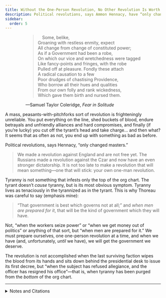 ```yaml
---
title: Without the One-Person Revolution, No Other Revolution Is Worth It
description: Political revolutions, says Ammon Hennacy, have “only changed masters.”
sidebar:
  order: 5
---
```


<div style="width: fit-content; margin-right: auto; margin-left: auto;">

>  Some, belike,\
> Groaning with restless enmity, expect\
> All change from change of constituted power;\
> As if a Government had been a robe,\
> On which our vice and wretchedness were tagged\
> Like fancy-points and fringes, with the robe\
> Pulled off at pleasure. Fondly these attach\
> A radical causation to a few\
> Poor drudges of chastising Providence,\
> Who borrow all their hues and qualities\
> From our own folly and rank wickedness,\
> Which gave them birth and nursed them.

—Samuel Taylor Coleridge, <i>Fear in Solitude</i>

</div>

A mass, peasants-with-pitchforks sort of revolution is frighteningly unreliable.
You put everything on the line, shed buckets of blood, endure betrayals and unfriendly alliances and hard compromises, and finally (if you’re lucky) you cut off the tyrant’s head and take charge… and then what?
It seems that as often as not, you end up with something as bad as before.

Political revolutions, says Hennacy, “only changed masters.”
> We made a revolution against England and are not free yet.
> The Russians made a revolution against the Czar and now have an even stronger dictatorship.
> It is not too late to make a revolution that will mean something—one that will stick: your own one-man revolution.

Tyranny is not something that infests only the top of the org chart.
The tyrant doesn’t *cause* tyranny, but is its most obvious symptom.
Tyranny lives as tenaciously in the tyrannized as in the tyrant.
This is why Thoreau was careful to say (emphasis mine):

> “That government is best which governs not at all;” and *when men are prepared for it*, that will be the kind of government which they will have.

Not, “when the workers seize power” or “when we get money out of politics” or anything of that sort, but “when men are prepared for it.”
We must prepare ourselves, one one-person revolution at a time, and when we have (and, unfortunately, *until* we have), we will get the government we deserve.

The revolution is not accomplished when the last surviving faction wipes the blood from its hands and sits down behind the presidential desk to issue its first decree, but “when the subject has refused allegiance, and the officer has resigned his office”—that is, when tyranny has been purged from the *bottom* of the org chart.

<Aside type="tip" title="Wikipedia">
  <WikipediaBadge title="Fears in Solitude" />
  <WikipediaBadge title="Samuel Taylor Coleridge" />
  <WikipediaBadge title="Ammon Hennacy" />
  <WikipediaBadge title="Henry David Thoreau" />
  <WikipediaBadge title="Civil Disobedience (Thoreau)" />
</Aside>

---

<details>
<summary>Notes and Citations</summary>

* Hennacy, Ammon “In the East and Middle West; to Phoenix” <i>The Book of Ammon</i> (1970) [p. 250](https://archive.org/details/bookofammon0000ammo/page/250/mode/1up)
* Hennacy, Ammon “The One Man Revolution” <i>The Book of Ammon</i> (1970) [p. 166](https://archive.org/details/bookofammon0000ammo/page/166/mode/1up)
* Thoreau, H.D. [“Resistance to Civil Government”](https://sniggle.net/TPL/index5.php?entry=rtcg)

</details>
